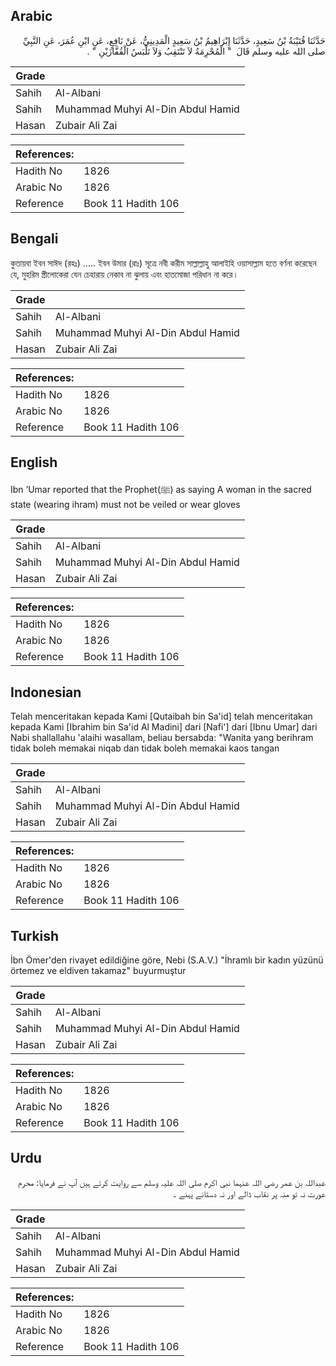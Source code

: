 ## Arabic


<div dir="rtl" lang="ar" style={{fontSize:'larger',backgroundColor:'#f8f9fa',padding:20}}>
حَدَّثَنَا قُتَيْبَةُ بْنُ سَعِيدٍ، حَدَّثَنَا إِبْرَاهِيمُ بْنُ سَعِيدٍ الْمَدِينِيُّ، عَنْ نَافِعٍ، عَنِ ابْنِ عُمَرَ، عَنِ النَّبِيِّ صلى الله عليه وسلم قَالَ ‏ "‏ الْمُحْرِمَةُ لاَ تَنْتَقِبُ وَلاَ تَلْبَسُ الْقُفَّازَيْنِ ‏"‏ ‏.‏
</div>
<div style={{backgroundColor:'#f8f9fa',padding:20, marginBottom: 10}}><table> <thead> <tr> <th>Grade</th> <th></th> </tr> </thead> <tbody> <tr><td>Sahih</td><td>Al-Albani</td></tr><tr><td>Sahih</td><td>Muhammad Muhyi Al-Din Abdul Hamid</td></tr><tr><td>Hasan</td><td>Zubair Ali Zai</td></tr></tbody></table><table> <thead> <tr> <th>References:</th> <th></th> </tr> </thead> <tbody><tr><td>Hadith No</td><td>1826</td></tr><tr><td>Arabic No</td><td>1826</td></tr><tr><td>Reference</td><td>Book 11 Hadith 106</td></tr></tbody></table></div>

## Bengali


<div dir="ltr" lang="bn" style={{fontSize:'larger',backgroundColor:'#f8f9fa',padding:20}}>
কুতায়বা ইবন সাঈদ (রহঃ) ..... ইবন উমার (রাঃ) সূত্রে নবী করীম সাল্লাল্লাহু আলাইহি ওয়াসাল্লাম হতে বর্ণনা করেছেন যে, মুহরিম স্ত্রীলোকেরা যেন চেহারায় নেকাব না ঝুলায় এবং হাতমোজা পরিধান না করে।
</div>
<div style={{backgroundColor:'#f8f9fa',padding:20, marginBottom: 10}}><table> <thead> <tr> <th>Grade</th> <th></th> </tr> </thead> <tbody> <tr><td>Sahih</td><td>Al-Albani</td></tr><tr><td>Sahih</td><td>Muhammad Muhyi Al-Din Abdul Hamid</td></tr><tr><td>Hasan</td><td>Zubair Ali Zai</td></tr></tbody></table><table> <thead> <tr> <th>References:</th> <th></th> </tr> </thead> <tbody><tr><td>Hadith No</td><td>1826</td></tr><tr><td>Arabic No</td><td>1826</td></tr><tr><td>Reference</td><td>Book 11 Hadith 106</td></tr></tbody></table></div>

## English


<div dir="ltr" lang="en" style={{fontSize:'larger',backgroundColor:'#f8f9fa',padding:20}}>
Ibn ‘Umar reported that the Prophet(ﷺ) as saying A woman in the sacred state (wearing ihram) must not be veiled or wear gloves
</div>
<div style={{backgroundColor:'#f8f9fa',padding:20, marginBottom: 10}}><table> <thead> <tr> <th>Grade</th> <th></th> </tr> </thead> <tbody> <tr><td>Sahih</td><td>Al-Albani</td></tr><tr><td>Sahih</td><td>Muhammad Muhyi Al-Din Abdul Hamid</td></tr><tr><td>Hasan</td><td>Zubair Ali Zai</td></tr></tbody></table><table> <thead> <tr> <th>References:</th> <th></th> </tr> </thead> <tbody><tr><td>Hadith No</td><td>1826</td></tr><tr><td>Arabic No</td><td>1826</td></tr><tr><td>Reference</td><td>Book 11 Hadith 106</td></tr></tbody></table></div>

## Indonesian


<div dir="ltr" lang="id" style={{fontSize:'larger',backgroundColor:'#f8f9fa',padding:20}}>
Telah menceritakan kepada Kami [Qutaibah bin Sa'id] telah menceritakan kepada Kami [Ibrahim bin Sa'id Al Madini] dari [Nafi'] dari [Ibnu Umar] dari Nabi shallallahu 'alaihi wasallam, beliau bersabda: "Wanita yang berihram tidak boleh memakai niqab dan tidak boleh memakai kaos tangan
</div>
<div style={{backgroundColor:'#f8f9fa',padding:20, marginBottom: 10}}><table> <thead> <tr> <th>Grade</th> <th></th> </tr> </thead> <tbody> <tr><td>Sahih</td><td>Al-Albani</td></tr><tr><td>Sahih</td><td>Muhammad Muhyi Al-Din Abdul Hamid</td></tr><tr><td>Hasan</td><td>Zubair Ali Zai</td></tr></tbody></table><table> <thead> <tr> <th>References:</th> <th></th> </tr> </thead> <tbody><tr><td>Hadith No</td><td>1826</td></tr><tr><td>Arabic No</td><td>1826</td></tr><tr><td>Reference</td><td>Book 11 Hadith 106</td></tr></tbody></table></div>

## Turkish


<div dir="ltr" lang="tr" style={{fontSize:'larger',backgroundColor:'#f8f9fa',padding:20}}>
İbn Ömer'den rivayet edildiğine göre, Nebi (S.A.V.) "İhramlı bir kadın yüzünü örtemez ve eldiven takamaz" buyurmuştur
</div>
<div style={{backgroundColor:'#f8f9fa',padding:20, marginBottom: 10}}><table> <thead> <tr> <th>Grade</th> <th></th> </tr> </thead> <tbody> <tr><td>Sahih</td><td>Al-Albani</td></tr><tr><td>Sahih</td><td>Muhammad Muhyi Al-Din Abdul Hamid</td></tr><tr><td>Hasan</td><td>Zubair Ali Zai</td></tr></tbody></table><table> <thead> <tr> <th>References:</th> <th></th> </tr> </thead> <tbody><tr><td>Hadith No</td><td>1826</td></tr><tr><td>Arabic No</td><td>1826</td></tr><tr><td>Reference</td><td>Book 11 Hadith 106</td></tr></tbody></table></div>

## Urdu


<div dir="rtl" lang="ur" style={{fontSize:'larger',backgroundColor:'#f8f9fa',padding:20}}>
عبداللہ بن عمر رضی اللہ عنہما نبی اکرم صلی اللہ علیہ وسلم سے روایت کرتے ہیں آپ نے فرمایا: محرم عورت نہ تو منہ پر نقاب ڈالے اور نہ دستانے پہنے ۔
</div>
<div style={{backgroundColor:'#f8f9fa',padding:20, marginBottom: 10}}><table> <thead> <tr> <th>Grade</th> <th></th> </tr> </thead> <tbody> <tr><td>Sahih</td><td>Al-Albani</td></tr><tr><td>Sahih</td><td>Muhammad Muhyi Al-Din Abdul Hamid</td></tr><tr><td>Hasan</td><td>Zubair Ali Zai</td></tr></tbody></table><table> <thead> <tr> <th>References:</th> <th></th> </tr> </thead> <tbody><tr><td>Hadith No</td><td>1826</td></tr><tr><td>Arabic No</td><td>1826</td></tr><tr><td>Reference</td><td>Book 11 Hadith 106</td></tr></tbody></table></div>